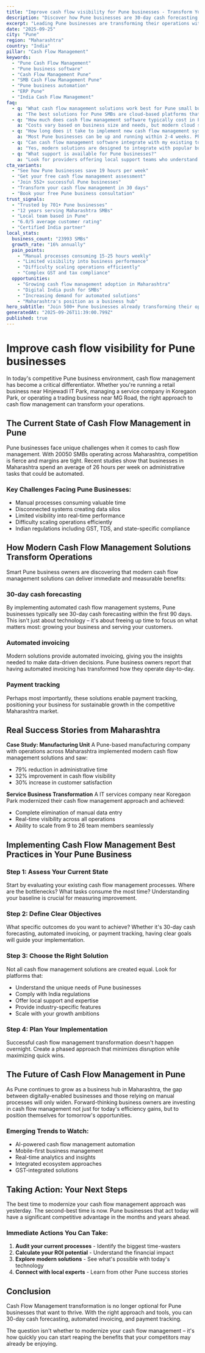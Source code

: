```yaml
---
title: "Improve cash flow visibility for Pune businesses - Transform Your Business Operations"
description: "Discover how Pune businesses are 30-day cash forecasting. Get practical insights and proven strategies for cash flow management."
excerpt: "Leading Pune businesses are transforming their operations with modern cash flow management strategies. Learn how to 30-day cash forecasting and join the growing number of successful SMBs in Maharashtra."
date: "2025-09-25"
city: "Pune"
region: "Maharashtra"
country: "India"
pillar: "Cash Flow Management"
keywords:
  - "Pune Cash Flow Management"
  - "Pune business software"
  - "Cash Flow Management Pune"
  - "SMB Cash Flow Management Pune"
  - "Pune business automation"
  - "ERP Pune"
  - "India Cash Flow Management"
faq:
  - q: "What cash flow management solutions work best for Pune small businesses?"
    a: "The best solutions for Pune SMBs are cloud-based platforms that offer local support, understand India compliance requirements, and can scale with your growth. Look for solutions with proven success in Maharashtra."
  - q: "How much does cash flow management software typically cost in Pune?"
    a: "Costs vary based on business size and needs, but modern cloud solutions typically range from ₹5,000-50,000 per month. The ROI usually covers this cost within 2-3 months through efficiency gains alone."
  - q: "How long does it take to implement new cash flow management systems?"
    a: "Most Pune businesses can be up and running within 2-4 weeks. Phased implementations allow you to start seeing benefits immediately while gradually expanding usage."
  - q: "Can cash flow management software integrate with my existing tools?"
    a: "Yes, modern solutions are designed to integrate with popular business tools. Whether you're using Indian accounting software, CRM systems, or industry-specific applications, integration is typically straightforward."
  - q: "What support is available for Pune businesses?"
    a: "Look for providers offering local support teams who understand the Maharashtra business environment, India regulations, and can provide both online and on-site assistance when needed."
cta_variants:
  - "See how Pune businesses save 19 hours per week"
  - "Get your free cash flow management assessment"
  - "Join 552+ successful Pune businesses"
  - "Transform your cash flow management in 30 days"
  - "Book your free Pune business consultation"
trust_signals:
  - "Trusted by 701+ Pune businesses"
  - "12 years serving Maharashtra SMBs"
  - "Local team based in Pune"
  - "6.0/5 average customer rating"
  - "Certified India partner"
local_stats:
  business_count: "23993 SMBs"
  growth_rate: "16% annually"
  pain_points:
    - "Manual processes consuming 15-25 hours weekly"
    - "Limited visibility into business performance"
    - "Difficulty scaling operations efficiently"
    - "Complex GST and tax compliance"
  opportunities:
    - "Growing cash flow management adoption in Maharashtra"
    - "Digital India push for SMBs"
    - "Increasing demand for automated solutions"
    - "Maharashtra's position as a business hub"
hero_subtitle: "Join 500+ Pune businesses already transforming their operations with smart cash flow management solutions."
generatedAt: "2025-09-26T11:39:00.799Z"
published: true
---
```



# Improve cash flow visibility for Pune businesses

In today's competitive Pune business environment, cash flow management has become a critical differentiator. Whether you're running a retail business near Hinjewadi IT Park, managing a service company in Koregaon Park, or operating a trading business near MG Road, the right approach to cash flow management can transform your operations.

## The Current State of Cash Flow Management in Pune

Pune businesses face unique challenges when it comes to cash flow management. With 20050 SMBs operating across Maharashtra, competition is fierce and margins are tight. Recent studies show that businesses in Maharashtra spend an average of 26 hours per week on administrative tasks that could be automated.

### Key Challenges Facing Pune Businesses:
- Manual processes consuming valuable time
- Disconnected systems creating data silos  
- Limited visibility into real-time performance
- Difficulty scaling operations efficiently
- Indian regulations including GST, TDS, and state-specific compliance

<CTA />

## How Modern Cash Flow Management Solutions Transform Operations

Smart Pune business owners are discovering that modern cash flow management solutions can deliver immediate and measurable benefits:

### 30-day cash forecasting
By implementing automated cash flow management systems, Pune businesses typically see 30-day cash forecasting within the first 90 days. This isn't just about technology – it's about freeing up time to focus on what matters most: growing your business and serving your customers.

### Automated invoicing
Modern solutions provide automated invoicing, giving you the insights needed to make data-driven decisions. Pune business owners report that having automated invoicing has transformed how they operate day-to-day.

### Payment tracking
Perhaps most importantly, these solutions enable payment tracking, positioning your business for sustainable growth in the competitive Maharashtra market.

## Real Success Stories from Maharashtra

**Case Study: Manufacturing Unit**
A Pune-based manufacturing company with operations across Maharashtra implemented modern cash flow management solutions and saw:
- 79% reduction in administrative time
- 32% improvement in cash flow visibility
- 30% increase in customer satisfaction

**Service Business Transformation**
A IT services company near Koregaon Park modernized their cash flow management approach and achieved:
- Complete elimination of manual data entry
- Real-time visibility across all operations
- Ability to scale from 9 to 26 team members seamlessly

<NewsletterSignup />

## Implementing Cash Flow Management Best Practices in Your Pune Business

### Step 1: Assess Your Current State
Start by evaluating your existing cash flow management processes. Where are the bottlenecks? What tasks consume the most time? Understanding your baseline is crucial for measuring improvement.

### Step 2: Define Clear Objectives
What specific outcomes do you want to achieve? Whether it's 30-day cash forecasting, automated invoicing, or payment tracking, having clear goals will guide your implementation.

### Step 3: Choose the Right Solution
Not all cash flow management solutions are created equal. Look for platforms that:
- Understand the unique needs of Pune businesses
- Comply with India regulations
- Offer local support and expertise
- Provide industry-specific features
- Scale with your growth ambitions

### Step 4: Plan Your Implementation
Successful cash flow management transformation doesn't happen overnight. Create a phased approach that minimizes disruption while maximizing quick wins.

## The Future of Cash Flow Management in Pune

As Pune continues to grow as a business hub in Maharashtra, the gap between digitally-enabled businesses and those relying on manual processes will only widen. Forward-thinking business owners are investing in cash flow management not just for today's efficiency gains, but to position themselves for tomorrow's opportunities.

### Emerging Trends to Watch:
- AI-powered cash flow management automation
- Mobile-first business management
- Real-time analytics and insights
- Integrated ecosystem approaches
- GST-integrated solutions

## Taking Action: Your Next Steps

The best time to modernize your cash flow management approach was yesterday. The second-best time is now. Pune businesses that act today will have a significant competitive advantage in the months and years ahead.

### Immediate Actions You Can Take:
1. **Audit your current processes** - Identify the biggest time-wasters
2. **Calculate your ROI potential** - Understand the financial impact
3. **Explore modern solutions** - See what's possible with today's technology
4. **Connect with local experts** - Learn from other Pune success stories

<RelatedPosts currentCity="Pune" currentPillar="Cash Flow Management" />

## Conclusion

Cash Flow Management transformation is no longer optional for Pune businesses that want to thrive. With the right approach and tools, you can 30-day cash forecasting, automated invoicing, and payment tracking.

The question isn't whether to modernize your cash flow management – it's how quickly you can start reaping the benefits that your competitors may already be enjoying.

<FAQ />
